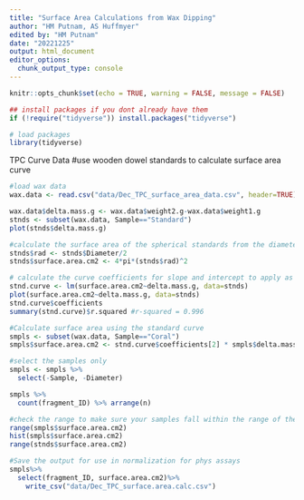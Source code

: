 ```yaml
---
title: "Surface Area Calculations from Wax Dipping"
author: "HM Putnam, AS Huffmyer"
edited by: "HM Putnam"
date: "20221225"
output: html_document
editor_options: 
  chunk_output_type: console
---
```


```r
knitr::opts_chunk$set(echo = TRUE, warning = FALSE, message = FALSE)

## install packages if you dont already have them
if (!require("tidyverse")) install.packages("tidyverse")

# load packages
library(tidyverse)
```

TPC Curve Data
#use wooden dowel standards to calculate surface area curve 
```r

#load wax data
wax.data <- read.csv("data/Dec_TPC_surface_area_data.csv", header=TRUE)

wax.data$delta.mass.g <- wax.data$weight2.g-wax.data$weight1.g
stnds <- subset(wax.data, Sample=="Standard")
plot(stnds$delta.mass.g)

#calculate the surface area of the spherical standards from the diameter
stnds$rad <- stnds$Diameter/2
stnds$surface.area.cm2 <- 4*pi*(stnds$rad)^2

# calculate the curve coefficients for slope and intercept to apply as the standard
stnd.curve <- lm(surface.area.cm2~delta.mass.g, data=stnds)
plot(surface.area.cm2~delta.mass.g, data=stnds)
stnd.curve$coefficients
summary(stnd.curve)$r.squared #r-squared = 0.996


```


```r
#Calculate surface area using the standard curve
smpls <- subset(wax.data, Sample=="Coral")
smpls$surface.area.cm2 <- stnd.curve$coefficients[2] * smpls$delta.mass.g + stnd.curve$coefficients[1]

#select the samples only
smpls <- smpls %>%
  select(-Sample, -Diameter)

smpls %>%
  count(fragment_ID) %>% arrange(n)

#check the range to make sure your samples fall within the range of the standards
range(smpls$surface.area.cm2)
hist(smpls$surface.area.cm2)
range(stnds$surface.area.cm2)

#Save the output for use in normalization for phys assays
smpls%>%
  select(fragment_ID, surface.area.cm2)%>%
    write_csv("data/Dec_TPC_surface.area.calc.csv")
```

<!-- TPC Baseline Fragment Data -->
<!-- #use wooden dowel standards to calculate surface area curve  -->
<!-- ```{r} -->

<!-- #load wax data -->
<!-- wax.data <- read.csv("data/Dec_TPC_surface_area_data.csv", header=TRUE) -->

<!-- wax.data$delta.mass.g <- wax.data$weight2.g-wax.data$weight1.g -->
<!-- stnds <- subset(wax.data, Sample=="Standard") -->
<!-- stnds <- stnds[-1,] # the largest data point was an artifact outlier. It was removed, as it had bubbles of air escape the wooden sphere, leaving gaps in the wax -->

<!-- #calculate the surface area of the spherical standards from the diameter -->
<!-- stnds$rad <- stnds$Diameter/2 -->
<!-- stnds$surface.area.cm2 <- 4*pi*(stnds$rad)^2 -->

<!-- # calculate the curve coefficients for slope and intercept to apply as the standard -->
<!-- stnd.curve <- lm(surface.area.cm2~delta.mass.g, data=stnds) -->
<!-- plot(surface.area.cm2~delta.mass.g, data=stnds) -->
<!-- stnd.curve$coefficients -->
<!-- summary(stnd.curve)$r.squared #r-squared = 0.99 20220326 -->


<!-- ``` -->


<!-- ```{r} -->
<!-- #Calculate surface area using the standard curve -->
<!-- smpls <- subset(wax.data, Sample=="Coral") -->
<!-- smpls$surface.area.cm2 <- stnd.curve$coefficients[2] * smpls$delta.mass.g + stnd.curve$coefficients[1] -->

<!-- #select the samples only -->
<!-- smpls <- smpls %>% -->
<!--   select(-Sample, -Diameter) -->

<!-- smpls %>% -->
<!--   count(fragment_ID) %>% arrange(n) -->

<!-- #check the range to make sure your samples fall within the range of the standards -->
<!-- range(smpls$surface.area.cm2) -->
<!-- hist(smpls$surface.area.cm2) -->
<!-- range(stnds$surface.area.cm2) -->

<!-- #Save the output for use in normilzation for phys assays -->
<!-- smpls%>% -->
<!--   select(fragment_ID, surface.area.cm2)%>% -->
<!--     write_csv("data/TPC_surface.area.calc.csv") -->
<!-- ``` -->

